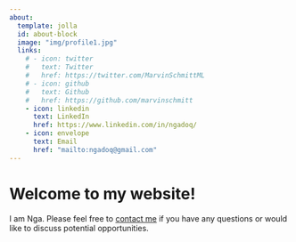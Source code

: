 ```yaml
---
about:
  template: jolla
  id: about-block
  image: "img/profile1.jpg"
  links:
    # - icon: twitter
    #   text: Twitter
    #   href: https://twitter.com/MarvinSchmittML
    # - icon: github
    #   text: Github
    #   href: https://github.com/marvinschmitt
    - icon: linkedin
      text: LinkedIn
      href: https://www.linkedin.com/in/ngadoq/
    - icon: envelope
      text: Email
      href: "mailto:ngadoq@gmail.com"  
---
```


::: {#about-block}
:::

# Welcome to my website!

I am Nga.
Please feel free to [contact me](mailto:ngadoq@gmail.com) if you have any questions or would like to discuss potential opportunities.



